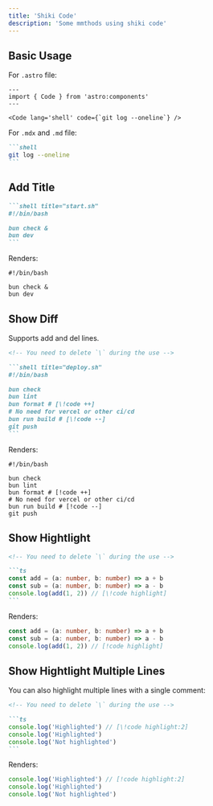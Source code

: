```yaml
---
title: 'Shiki Code'
description: 'Some mmthods using shiki code'
---
```


## Basic Usage

For `.astro` file:

```astro
---
import { Code } from 'astro:components'
---

<Code lang='shell' code={`git log --oneline`} />
```

For `.mdx` and `.md` file:

````markdown
```shell
git log --oneline
```
````

## Add Title

````markdown
```shell title="start.sh"
#!/bin/bash

bun check &
bun dev
```
````

Renders:

```shell title="start.sh"
#!/bin/bash

bun check &
bun dev
```

## Show Diff

Supports add and del lines.

````markdown
<!-- You need to delete `\` during the use -->

```shell title="deploy.sh"
#!/bin/bash

bun check
bun lint
bun format # [\!code ++]
# No need for vercel or other ci/cd
bun run build # [\!code --]
git push
```
````

Renders:

```shell title="deploy.sh"
#!/bin/bash

bun check
bun lint
bun format # [!code ++]
# No need for vercel or other ci/cd
bun run build # [!code --]
git push
```

## Show Hightlight

````markdown
<!-- You need to delete `\` during the use -->

```ts
const add = (a: number, b: number) => a + b
const sub = (a: number, b: number) => a - b
console.log(add(1, 2)) // [\!code highlight]
```
````

Renders:

```ts
const add = (a: number, b: number) => a + b
const sub = (a: number, b: number) => a - b
console.log(add(1, 2)) // [!code highlight]
```

## Show Hightlight Multiple Lines

You can also highlight multiple lines with a single comment:

````markdown
<!-- You need to delete `\` during the use -->

```ts
console.log('Highlighted') // [\!code highlight:2]
console.log('Highlighted')
console.log('Not highlighted')
```
````

Renders:

```ts
console.log('Highlighted') // [!code highlight:2]
console.log('Highlighted')
console.log('Not highlighted')
```
